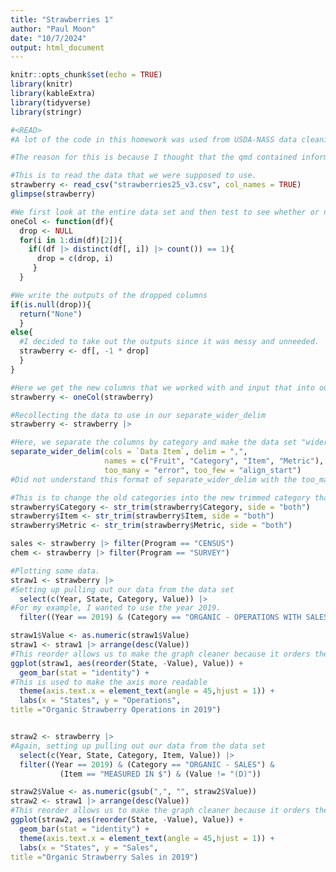 ```yaml
---
title: "Strawberries 1"
author: "Paul Moon"
date: "10/7/2024"
output: html_document
---
```


```r
knitr::opts_chunk$set(echo = TRUE)
library(knitr)  
library(kableExtra)
library(tidyverse)
library(stringr)
```

```r
#<READ>
#A lot of the code in this homework was used from USDA-NASS data cleaning-ver2.qmd that was given to us. 

#The reason for this is because I thought that the qmd contained information of the solutions of this homework. Therefore, I decided to use this homework assignment as practice to get used to the new types of code that were shown. Thus, I decided to try and replicate and understand the qmd. My code is what I thought could make the code better/what my approach would have been and, in addition, I commented on all the codes of what I was happening in the code.
```

```r
#This is to read the data that we were supposed to use.
strawberry <- read_csv("strawberries25_v3.csv", col_names = TRUE)
glimpse(strawberry)
```

```r
#We first look at the entire data set and then test to see whether or not the column has a single variable or not
oneCol <- function(df){
  drop <- NULL  
  for(i in 1:dim(df)[2]){     
    if((df |> distinct(df[, i]) |> count()) == 1){
      drop = c(drop, i)
     } 
  }

#We write the outputs of the dropped columns
if(is.null(drop)){
  return("None")
  }
else{
  #I decided to take out the outputs since it was messy and unneeded.
  strawberry <- df[, -1 * drop]
  }
}

#Here we get the new columns that we worked with and input that into our data set.
strawberry <- oneCol(strawberry)
```

```r
#Recollecting the data to use in our separate_wider_delim
strawberry <- strawberry |>

#Here, we separate the columns by category and make the data set "wider" by the listed names
separate_wider_delim(cols = `Data Item`, delim = ",", 
                     names = c("Fruit", "Category", "Item", "Metric"), 
                     too_many = "error", too_few = "align_start")
#Did not understand this format of separate_wider_delim with the too_many and too_few until now.

#This is to change the old categories into the new trimmed category that deleted any extra space.
strawberry$Category <- str_trim(strawberry$Category, side = "both")
strawberry$Item <- str_trim(strawberry$Item, side = "both")
strawberry$Metric <- str_trim(strawberry$Metric, side = "both")

sales <- strawberry |> filter(Program == "CENSUS")
chem <- strawberry |> filter(Program == "SURVEY")
```

```r
#Plotting some data.
straw1 <- strawberry |> 
#Setting up pulling out our data from the data set
  select(c(Year, State, Category, Value)) |> 
#For my example, I wanted to use the year 2019.
  filter((Year == 2019) & (Category == "ORGANIC - OPERATIONS WITH SALES"))

straw1$Value <- as.numeric(straw1$Value)
straw1 <- straw1 |> arrange(desc(Value))
#This reorder allows us to make the graph cleaner because it orders them in size order.
ggplot(straw1, aes(reorder(State, -Value), Value)) + 
  geom_bar(stat = "identity") + 
#This is used to make the axis more readable
  theme(axis.text.x = element_text(angle = 45,hjust = 1)) +
  labs(x = "States", y = "Operations",
title ="Organic Strawberry Operations in 2019")


straw2 <- strawberry |> 
#Again, setting up pulling out our data from the data set
  select(c(Year, State, Category, Item, Value)) |> 
  filter((Year == 2019) & (Category == "ORGANIC - SALES") & 
           (Item == "MEASURED IN $") & (Value != "(D)"))

straw2$Value <- as.numeric(gsub(",", "", straw2$Value))
straw2 <- straw1 |> arrange(desc(Value))
#This reorder allows us to make the graph cleaner because it orders them in size order.
ggplot(straw2, aes(reorder(State, -Value), Value)) + 
  geom_bar(stat = "identity") + 
  theme(axis.text.x = element_text(angle = 45,hjust = 1)) +
  labs(x = "States", y = "Sales",
title ="Organic Strawberry Sales in 2019")
```